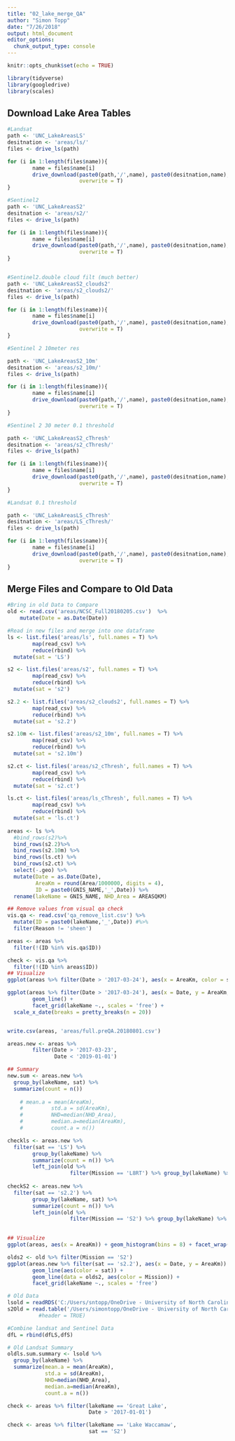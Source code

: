 ```yaml
---
title: "02_lake_merge_QA"
author: "Simon Topp"
date: "7/26/2018"
output: html_document
editor_options: 
  chunk_output_type: console
---
```


```r
knitr::opts_chunk$set(echo = TRUE)

library(tidyverse)
library(googledrive)
library(scales)
```

## Download Lake Area Tables

```r

#Landsat
path <- 'UNC_LakeAreasLS'
desitnation <- 'areas/ls/'
files <- drive_ls(path)

for (i in 1:length(files$name)){
        name = files$name[i]
        drive_download(paste0(path,'/',name), paste0(desitnation,name),
                       overwrite = T)
}

#Sentinel2
path <- 'UNC_LakeAreasS2'
desitnation <- 'areas/s2/'
files <- drive_ls(path)

for (i in 1:length(files$name)){
        name = files$name[i]
        drive_download(paste0(path,'/',name), paste0(desitnation,name),
                       overwrite = T)
}


#Sentinel2.double cloud filt (much better)
path <- 'UNC_LakeAreasS2_clouds2'
desitnation <- 'areas/s2_clouds2/'
files <- drive_ls(path)

for (i in 1:length(files$name)){
        name = files$name[i]
        drive_download(paste0(path,'/',name), paste0(desitnation,name),
                       overwrite = T)
}

#Sentinel 2 10meter res

path <- 'UNC_LakeAreasS2_10m'
desitnation <- 'areas/s2_10m/'
files <- drive_ls(path)

for (i in 1:length(files$name)){
        name = files$name[i]
        drive_download(paste0(path,'/',name), paste0(desitnation,name),
                       overwrite = T)
}

#Sentinel 2 30 meter 0.1 threshold

path <- 'UNC_LakeAreasS2_cThresh'
desitnation <- 'areas/s2_cThresh/'
files <- drive_ls(path)

for (i in 1:length(files$name)){
        name = files$name[i]
        drive_download(paste0(path,'/',name), paste0(desitnation,name),
                       overwrite = T)
}

#Landsat 0.1 threshold

path <- 'UNC_LakeAreasLS_cThresh'
desitnation <- 'areas/LS_cThresh/'
files <- drive_ls(path)

for (i in 1:length(files$name)){
        name = files$name[i]
        drive_download(paste0(path,'/',name), paste0(desitnation,name),
                       overwrite = T)
}


```

## Merge Files and Compare to Old Data

```r

#Bring in old Data to Compare
old <- read.csv('areas/NCSC_Full20180205.csv')  %>%
    mutate(Date = as.Date(Date))

#Read in new files and merge into one dataframe
ls <- list.files('areas/ls', full.names = T) %>%
        map(read_csv) %>%
        reduce(rbind) %>%
  mutate(sat = 'LS')

s2 <- list.files('areas/s2', full.names = T) %>%
        map(read_csv) %>%
        reduce(rbind) %>%
  mutate(sat = 's2')

s2.2 <- list.files('areas/s2_clouds2', full.names = T) %>%
        map(read_csv) %>%
        reduce(rbind) %>%
  mutate(sat = 's2.2')

s2.10m <- list.files('areas/s2_10m', full.names = T) %>%
        map(read_csv) %>%
        reduce(rbind) %>%
  mutate(sat = 's2.10m')

s2.ct <- list.files('areas/s2_cThresh', full.names = T) %>%
        map(read_csv) %>%
        reduce(rbind) %>%
  mutate(sat = 's2.ct')

ls.ct <- list.files('areas/ls_cThresh', full.names = T) %>%
        map(read_csv) %>%
        reduce(rbind) %>%
  mutate(sat = 'ls.ct')
        
areas <- ls %>%
  #bind_rows(s2)%>%
  bind_rows(s2.2)%>%
  bind_rows(s2.10m) %>%
  bind_rows(ls.ct) %>%
  bind_rows(s2.ct) %>%
  select(-.geo) %>%
  mutate(Date = as.Date(Date),
         AreaKm = round(Area/1000000, digits = 4),
         ID = paste0(GNIS_NAME,'_',Date)) %>%
  rename(lakeName = GNIS_NAME, NHD_Area = AREASQKM)

## Remove values from visual qa check
vis.qa <- read.csv('qa_remove_list.csv') %>%
  mutate(ID = paste0(lakeName,'_',Date)) #%>%
  filter(Reason != 'sheen')

areas <- areas %>% 
  filter(!(ID %in% vis.qa$ID))

check <- vis.qa %>%
  filter(!(ID %in% areas$ID))
## Visualize
ggplot(areas %>% filter(Date > '2017-03-24'), aes(x = AreaKm, color = sat)) + geom_histogram(bins = 8) + facet_wrap(~lakeName, scales = 'free')

ggplot(areas %>% filter(Date > '2017-03-24'), aes(x = Date, y = AreaKm, color = sat)) + 
        geom_line() + 
        facet_grid(lakeName ~., scales = 'free') +
  scale_x_date(breaks = pretty_breaks(n = 20))


write.csv(areas, 'areas/full.preQA.20180801.csv')

areas.new <- areas %>%
        filter(Date > '2017-03-23',
               Date < '2019-01-01')

## Summary
new.sum <- areas.new %>%
  group_by(lakeName, sat) %>%
  summarize(count = n())
    
    # mean.a = mean(AreaKm),
    #         std.a = sd(AreaKm),
    #         NHD=median(NHD_Area),
    #         median.a=median(AreaKm),
    #         count.a = n())

checkls <- areas.new %>%
  filter(sat == 'LS') %>%
        group_by(lakeName) %>%
        summarize(count = n()) %>%
        left_join(old %>% 
                    filter(Mission == 'L8RT') %>% group_by(lakeName) %>% summarize(count.old = n()))
        
checkS2 <- areas.new %>%
  filter(sat == 's2.2') %>%
        group_by(lakeName, sat) %>%
        summarize(count = n()) %>%
        left_join(old %>% 
                    filter(Mission == 'S2') %>% group_by(lakeName) %>% summarize(count.old = n()))
       

## Visualize
ggplot(areas, aes(x = AreaKm)) + geom_histogram(bins = 8) + facet_wrap(~lakeName, scales = 'free')

olds2 <- old %>% filter(Mission == 'S2')
ggplot(areas.new %>% filter(sat == 's2.2'), aes(x = Date, y = AreaKm)) + 
        geom_line(aes(color = sat)) + 
        geom_line(data = olds2, aes(color = Mission)) +
        facet_grid(lakeName ~., scales = 'free')

# Old Data
lsold = readRDS('C:/Users/sntopp/OneDrive - University of North Carolina at Chapel Hill/Citizen Science/data/SRS2_20171130.RData')
s2Old = read.table('/Users/simontopp/OneDrive - University of North Carolina at Chapel Hill/Citizen Science/data/SRS2_20171130.csv', header = TRUE)
          #header = TRUE)

#Combine landsat and Sentinel Data
dfL = rbind(dfLS,dfS)

# Old Landsat Summary
oldls.sum.summary <- lsold %>%
  group_by(lakeName) %>%
  summarize(mean.a = mean(AreaKm),
            std.a = sd(AreaKm),
            NHD=median(NHD_Area),
            median.a=median(AreaKm),
            count.a = n())


```

```r
check <- areas %>% filter(lakeName == 'Great Lake',
                          Date > '2017-01-01')

check <- areas %>% filter(lakeName == 'Lake Waccamaw',
                          sat == 'S2')
```

